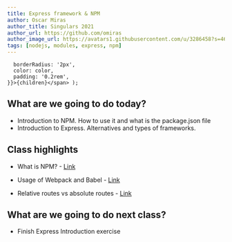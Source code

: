 ```yaml
---
title: Express framework & NPM
author: Oscar Miras
author_title: Singulars 2021
author_url: https://github.com/omiras
author_image_url: https://avatars1.githubusercontent.com/u/3286458?s=460&v=4
tags: [nodejs, modules, express, npm]
---
```


      borderRadius: '2px',
      color: color,
      padding: '0.2rem',
    }}>{children}</span> );

## __<Highlight color="#ff8000">What are we going to do today?</Highlight>__

* Introduction to NPM. How to use it and what is the package.json file
* Introduction to Express. Alternatives and types of frameworks.





## __<Highlight color="#ff8000">Class highlights</Highlight>__ 

* What is NPM? - [Link](https://singulars2021.github.io/singusaurus/docs/javascript_npm)

* Usage of Webpack and Babel - [Link](https://www.youtube.com/watch?v=sbrKeDhYev8)

* Relative routes vs absolute routes - [Link](https://www.youtube.com/watch?v=ephId3mYu9o)

## __<Highlight color="#ff8000">What are we going to do next class?</Highlight>__

* Finish Express Introduction exercise
